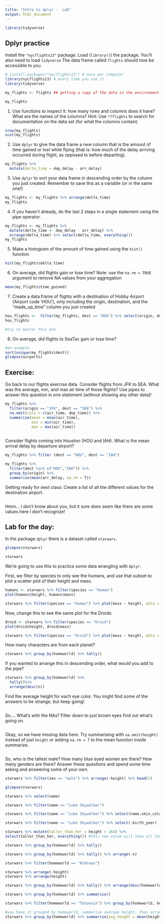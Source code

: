 ```yaml
---
title: "Intro to dplyr -  Lab"
output: html_document
---
```

```r
library(tidyverse)
```


## Dplyr practice

Install the `"nycflights13"` package. Load (`library()`) the package.
You'll also need to load `tidyverse` The data frame called `flights` should now be accessible to you.

```r
# install.packages("nycflights13") # once per computer 
library(nycflights13) # every time you use it
library(tidyverse)

my_flights <- flights ## getting a copy of the data in the environment
```

```r

my_flights
```
1. Use functions to inspect it: how many rows and columns does it have? What are the names of the columns? Hint: Use `??flights` to search for documentation on the data set (for what the columns contain)

```r
nrow(my_flights)
ncol(my_flights)
```


2. Use `dplyr` to give the data frame a new column that is the amount of time gained or lost while flying (that is: how much of the delay arriving occurred during flight, as opposed to before departing).

```r
my_flights %>%
  mutate(delta_time = dep_delay - arr_delay)
```

3. Use `dplyr` to sort your data frame in descending order by the column you just created. Remember to save this as a variable (or in the same one!)

```r
my_flights <- my_flights %>% arrange(delta_time)
my_flights
```

4. If you haven't already, do the last 2 steps in a single statement using the pipe operator. 

```r
my_flights <- my_flights %>% 
  mutate(delta_time <- dep_delay - arr_delay) %>%
  arrange(delta_time) %>% select(delta_time, everything())
my_flights
```

5. Make a histogram of the amount of time gained using the `hist()` function

```r
hist(my_flights$delta_time)
```


6. On average, did flights gain or lose time? Note: use the `na.rm = TRUE` argument to remove NA values from your aggregation

```r
mean(my_flights$time_gained)

```


7. Create a data.frame of flights with a destination of Hobby Airport (Airport code 'HOU'), only including the origin, destination, and the "made_up_time" column you just created

```r
hou_flights <-  filter(my_flights, dest == "HOU") %>% select(origin, dest, time_gained)
hou_flights

#try to master this one
```


8. On average, did flights to SeaTac gain or lose time?


```r
#an example
sort(unique(my_flights$dest))
glimpse(airports)
```

  
## Exercise: 


Go back to our flights exercise data. Consider flights from JFK to SEA. What was the average, min, and max air time of those flights? Use pipes to answer this question in one statement (without showing any other data)!

```r
my_flights %>% 
  filter(origin == "JFK", dest == "SEA") %>%
  na.omit(cols = c(air_time, dep_time)) %>%
  summarise(mean = mean(air_time), 
            min = min(air_time), 
            max = max(air_time)) 
  
```

Consider flights coming into Houston (HOU and IAH). What is the mean arrival delay by departure airport? 

```r
my_flights %>% filter (dest == "HOU", dest == "IAH")

my_flights %>% 
  filter(dest %in% c("HOU","IAH")) %>% 
  group_by(origin) %>%
  summarise(mean(arr_delay, na.rm = T))

```

Getting ready for next class: Create a list of all the different values for the destination airport.

```r


```

Hmm... I don't know about you, but it sure does seem like there are some values here I don't recognize! 


## Lab for the day:


In the package `dplyr` there is a dataset called `starwars`. 

```r
glimpse(starwars)
```
```r
starwars
```

We're going to use this to practice some data wrangling with `dplyr`. 

First, we filter by species to only see the humans, and use that subset to plot a scatter plot of their height and mass.  

```r
humans <- starwars %>% filter(species == "Human")
plot(humans$height, humans$mass)

starwars %>% filter(species == "Human") %>% plot(mass ~ height, data = .)

```

Now, change this to see the same plot for the Droids. 

```r
droid <- starwars %>% filter(species == "Droid")
plot(droid$height, droid$mass)

starwars %>% filter(species == "Droid") %>% plot(mass ~ height, data = .)

```


How many characters are from each planet?

```r
starwars %>% group_by(homeworld) %>% tally()

```

If you wanted to arrange this in descending order, what would you add to the pipe? 

```r
starwars %>% group_by(homeworld) %>% 
  tally()%>%
  arrange(desc(n))
```

Find the average height for each eye color. You might find some of the answers to be strange, but keep going! 

```r


```

So.... What's with the NAs? Filter down to just brown eyes find out what's going on. 


```r


```

Okay, so we have missing data here. Try summarising with `na.omit(height)` instead of just `height` or adding `na.rm = T` to the mean function inside summarize. 


```r


```

So, who is the tallest male? How many blue eyed women are there? How many genders are there? Answer these questions and spend some time asking and answering some of your own. 


```r
starwars %>% filter(sex == "male") %>% arrange(-height) %>% head(1)
```

```r
glimpse(starwars)

starwars %>% select(name)

starwars %>% filter(name == "Luke Skywalker")

starwars %>% filter(name == "Luke Skywalker") %>% select(name,skin_color,birth_year)

starwars %>% filter(name == "Luke Skywalker") %>% select(-birth_year)

starwars %>% mutate(taller_than_her = height > 164) %>% 
select(taller_than_her, everything()) #this new colum will show all the way at the end

starwars %>% group_by(homeworld) %>% tally()

starwars %>% group_by(homeworld) %>% tally() %>% arrange(-n)

starwars %>% filter(homeworld == "Aldraan")

starwars %>% arrange(-height)
starwars %>% arrange(height)

starwars %>% group_by(homeworld) %>% tally() %>% arrange(desc(homeworld))

starwars %>% group_by(homeworld) %>% summarise()

starwars %>% filter(homeworld == "Tatoonie") %>% group_by(homeworld, height) %>% tally()

#you have it grouped by homeworld, summarise avergae height, then arrange by descending order
starwars %>% group_by(homeworld) %>% summarise(avg_height = mean(height)) %>% arrange(-avg_height)


```
```r

```




